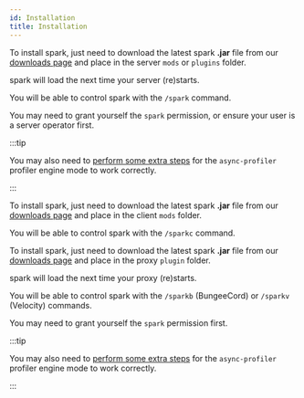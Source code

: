 ```yaml
---
id: Installation
title: Installation
---
```



<Tabs>
<TabItem value="server" label="Minecraft Server" default>

To install spark, just need to download the latest spark **.jar** file from our [downloads page](https://spark.lucko.me/download) and place in the server `mods` or `plugins` folder.

spark will load the next time your server (re)starts.

You will be able to control spark with the `/spark` command.

You may need to grant yourself the `spark` permission, or ensure your user is a server operator first.

:::tip

You may also need to [perform some extra steps](misc/Using-async-profiler#system-requirements) for the `async-profiler` profiler engine mode to work correctly. 

:::

</TabItem>
<TabItem value="client" label="Minecraft Client">

To install spark, just need to download the latest spark **.jar** file from our [downloads page](https://spark.lucko.me/download) and place in the client `mods` folder.

You will be able to control spark with the `/sparkc` command.

</TabItem>
<TabItem value="proxy" label="Minecraft Proxy" default>

To install spark, just need to download the latest spark **.jar** file from our [downloads page](https://spark.lucko.me/download) and place in the proxy `plugin` folder.

spark will load the next time your proxy (re)starts.

You will be able to control spark with the `/sparkb` (BungeeCord) or `/sparkv` (Velocity) commands.

You may need to grant yourself the `spark` permission first.

:::tip

You may also need to [perform some extra steps](misc/Using-async-profiler#system-requirements) for the `async-profiler` profiler engine mode to work correctly. 

:::

</TabItem>
</Tabs>

